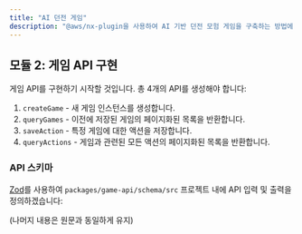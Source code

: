 ```yaml
---
title: "AI 던전 게임"
description: "@aws/nx-plugin을 사용하여 AI 기반 던전 모험 게임을 구축하는 방법에 대한 연습"
---
```



## 모듈 2: 게임 API 구현

게임 API를 구현하기 시작할 것입니다. 총 4개의 API를 생성해야 합니다:

1. `createGame` - 새 게임 인스턴스를 생성합니다.
2. `queryGames` - 이전에 저장된 게임의 페이지화된 목록을 반환합니다.
3. `saveAction` - 특정 게임에 대한 액션을 저장합니다.
4. `queryActions` - 게임과 관련된 모든 액션의 페이지화된 목록을 반환합니다.

### API 스키마

[Zod](https://zod.dev/)를 사용하여 `packages/game-api/schema/src` 프로젝트 내에 API 입력 및 출력을 정의하겠습니다:

(나머지 내용은 원문과 동일하게 유지)